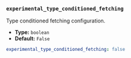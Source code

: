 ### `experimental_type_conditioned_fetching`

Type conditioned fetching configuration.

- **Type:** `boolean`
- **Default:** `False`

```yaml title="experimental_type_conditioned_fetching"
experimental_type_conditioned_fetching: false
```
